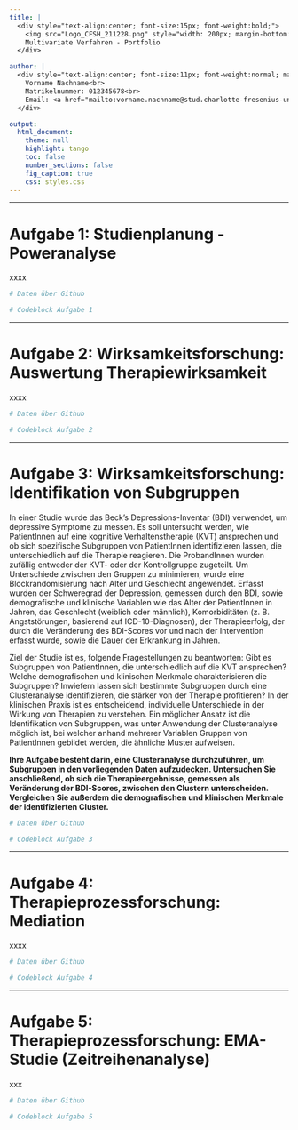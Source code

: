 ```yaml
---
title: |
  <div style="text-align:center; font-size:15px; font-weight:bold;">
    <img src="Logo_CFSH_211228.png" style="width: 200px; margin-bottom: 10px;" /><br>
    Multivariate Verfahren - Portfolio
  </div>

author: |
  <div style="text-align:center; font-size:11px; font-weight:normal; margin-top: 10px;">
    Vorname Nachname<br>
    Matrikelnummer: 012345678<br>
    Email: <a href="mailto:vorname.nachname@stud.charlotte-fresenius-uni.de">vorname.nachname@stud.charlotte-fresenius-uni.de</a>
  </div>

output: 
  html_document:
    theme: null
    highlight: tango  
    toc: false
    number_sections: false
    fig_caption: true
    css: styles.css
---
```




---

# Aufgabe 1: Studienplanung - Poweranalyse

xxxx

```r

# Daten über Github

# Codeblock Aufgabe 1

```

---

# Aufgabe 2: Wirksamkeitsforschung: Auswertung Therapiewirksamkeit

xxxx

```r

# Daten über Github

# Codeblock Aufgabe 2

```

---

# Aufgabe 3: Wirksamkeitsforschung: Identifikation von Subgruppen 

In einer Studie wurde das Beck's Depressions-Inventar (BDI) verwendet, um depressive Symptome zu messen. Es soll untersucht werden, wie PatientInnen auf eine kognitive Verhaltenstherapie (KVT) ansprechen und ob sich spezifische Subgruppen von PatientInnen identifizieren lassen, die unterschiedlich auf die Therapie reagieren. Die ProbandInnen wurden zufällig entweder der KVT- oder der Kontrollgruppe zugeteilt. Um Unterschiede zwischen den Gruppen zu minimieren, wurde eine Blockrandomisierung nach Alter und Geschlecht angewendet. Erfasst wurden der Schweregrad der Depression, gemessen durch den BDI, sowie demografische und klinische Variablen wie das Alter der PatientInnen in Jahren, das Geschlecht (weiblich oder männlich), Komorbiditäten (z. B. Angststörungen, basierend auf ICD-10-Diagnosen), der Therapieerfolg, der durch die Veränderung des BDI-Scores vor und nach der Intervention erfasst wurde, sowie die Dauer der Erkrankung in Jahren.

Ziel der Studie ist es, folgende Fragestellungen zu beantworten: Gibt es Subgruppen von PatientInnen, die unterschiedlich auf die KVT ansprechen? Welche demografischen und klinischen Merkmale charakterisieren die Subgruppen? Inwiefern lassen sich bestimmte Subgruppen durch eine Clusteranalyse identifizieren, die stärker von der Therapie profitieren? In der klinischen Praxis ist es entscheidend, individuelle Unterschiede in der Wirkung von Therapien zu verstehen. Ein möglicher Ansatz ist die Identifikation von Subgruppen, was unter Anwendung der Clusteranalyse möglich ist, bei welcher anhand mehrerer Variablen Gruppen von PatientInnen gebildet werden, die ähnliche Muster aufweisen.

**Ihre Aufgabe besteht darin, eine Clusteranalyse durchzuführen, um Subgruppen in den vorliegenden Daten aufzudecken. Untersuchen Sie anschließend, ob sich die Therapieergebnisse, gemessen als Veränderung der BDI-Scores, zwischen den Clustern unterscheiden. Vergleichen Sie außerdem die demografischen und klinischen Merkmale der identifizierten Cluster.**

```r

# Daten über Github

# Codeblock Aufgabe 3

```

---

# Aufgabe 4: Therapieprozessforschung: Mediation

xxxx

```r

# Daten über Github

# Codeblock Aufgabe 4

```

---

# Aufgabe 5: Therapieprozessforschung: EMA-Studie (Zeitreihenanalyse)

xxx

```r

# Daten über Github

# Codeblock Aufgabe 5

```


